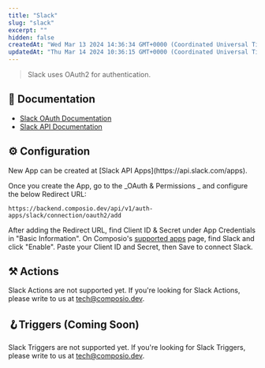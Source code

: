 ```yaml
---
title: "Slack"
slug: "slack"
excerpt: ""
hidden: false
createdAt: "Wed Mar 13 2024 14:36:34 GMT+0000 (Coordinated Universal Time)"
updatedAt: "Thu Mar 14 2024 10:36:15 GMT+0000 (Coordinated Universal Time)"
---
```

> Slack uses OAuth2 for authentication.

## 📔 Documentation

- [Slack OAuth Documentation](https://api.slack.com/start/quickstart)
- [Slack API Documentation](https://api.slack.com/)

## ⚙️ Configuration

<Tip>
 New App can be created at [Slack API Apps](https://api.slack.com/apps).
</Tip>

Once you create the App, go to the _OAuth & Permissions _ and configure the below Redirect URL:

```
https://backend.composio.dev/api/v1/auth-apps/slack/connection/oauth2/add
```

After adding the Redirect URL, find Client ID & Secret under App Credentials in "Basic Information". On Composio's [supported apps](https://app.composio.dev/apps) page, find Slack and click "Enable". Paste your Client ID and Secret, then Save to connect Slack.

## ⚒️ Actions

Slack Actions are not supported yet. If you're looking for Slack Actions, please write to us at [tech@composio.dev](mailto:tech@composio.dev).

## 🪝Triggers (Coming Soon)

Slack Triggers are not supported yet. If you're looking for Slack Triggers, please write to us at [tech@composio.dev](mailto:tech@composio.dev).
